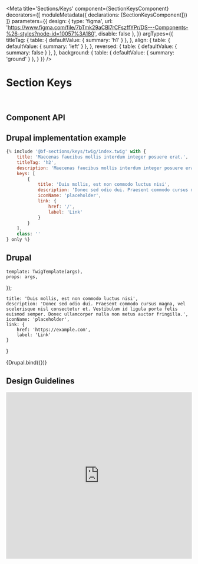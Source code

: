 

<Meta
    title='Sections/Keys'
    component={SectionKeysComponent}
    decorators={[
        moduleMetadata({ declarations: [SectionKeysComponent]})
    ]}
    parameters={{
        design: {
            type: 'figma',
            url: 'https://www.figma.com/file/7bTmk29aCBl7rCFszffYPr/DS---Components-%26-styles?node-id=10057%3A180',
            disable: false
        },
    }}
    argTypes={{
        titleTag: {
            table: { defaultValue: { summary: 'h1' } },
        },
        align: {
            table: { defaultValue: { summary: 'left' } },
        },
        reversed: {
            table: { defaultValue: { summary: false } },
        },
        background: {
            table: { defaultValue: { summary: 'ground' } },
        }
    }}
/>


# Section Keys

<br/>



## Component API

<ArgsTable of={SectionKeysComponent} />



## Drupal implementation example

```jsx
{% include '@bf-sections/keys/twig/index.twig' with {
    title: 'Maecenas faucibus mollis interdum integer posuere erat.',
    titleTag: 'h2',
    description: 'Maecenas faucibus mollis interdum integer posuere erat a ante venenatis. Maecenas faucibus mollis interdum integer posuere.',
    keys: [
        {
            title: 'Duis mollis, est non commodo luctus nisi',
            description: 'Donec sed odio dui. Praesent commodo cursus magna, vel scelerisque nisl consectetur et. Vestibulum id ligula porta felis euismod semper. Donec ullamcorper nulla non metus auctor fringilla.',
            iconName: 'placeholder',
            link: {
                href: '/',
                label: 'Link'
            }
        }
    ],
    class: ''
} only %}
```

## Drupal

    template: TwigTemplate(args),
    props: args,
});

    title: 'Duis mollis, est non commodo luctus nisi',
    description: 'Donec sed odio dui. Praesent commodo cursus magna, vel scelerisque nisl consectetur et. Vestibulum id ligula porta felis euismod semper. Donec ullamcorper nulla non metus auctor fringilla.',
    iconName: 'placeholder',
    link: {
        href: 'https://example.com',
        label: 'Link'
    }
}


<Canvas withSource='none'>
    <Story
        name='Drupal'
        height='300px'
        args={{
            title: 'Maecenas faucibus mollis interdum integer posuere erat.',
            titleTag: 'h2',
            description: 'Maecenas faucibus mollis interdum integer posuere erat a ante venenatis. Maecenas faucibus mollis interdum integer posuere.',
            keys: [
                { ...keyProps },
                { ...keyProps },
                { ...keyProps },
                { ...keyProps }
            ],
            class: '',
            reversed: undefined,
        }}
    >
        {Drupal.bind({})}
    </Story>
</Canvas>


## Design Guidelines
<iframe width='100%' height='450' src='https://www.figma.com/embed?embed_host=share&url=https://www.figma.com/file/7bTmk29aCBl7rCFszffYPr/DS---Components-%26-styles?node-id=10057%3A180' frameBorder='0' allowFullScreen></iframe>